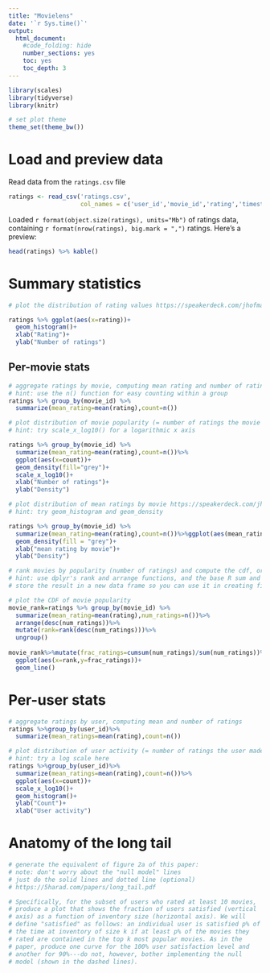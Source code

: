 ```yaml
---
title: "Movielens"
date: '`r Sys.time()`'
output:
  html_document:
    #code_folding: hide
    number_sections: yes
    toc: yes
    toc_depth: 3
---
```


```r
library(scales)
library(tidyverse)
library(knitr)

# set plot theme
theme_set(theme_bw())
```

# Load and preview data

Read data from the `ratings.csv` file
```r
ratings <- read_csv('ratings.csv',
                    col_names = c('user_id','movie_id','rating','timestamp'))
```

Loaded `r format(object.size(ratings), units="Mb")` of ratings data, containing `r format(nrow(ratings), big.mark = ",")` ratings. Here's a preview:
```r
head(ratings) %>% kable()
```

# Summary statistics

```r
# plot the distribution of rating values https://speakerdeck.com/jhofman/modeling-social-data-lecture-2-introduction-to-counting?slide=26

ratings %>% ggplot(aes(x=rating))+
  geom_histogram()+
  xlab("Rating")+
  ylab("Number of ratings")
```

## Per-movie stats

```r
# aggregate ratings by movie, computing mean rating and number of ratings
# hint: use the n() function for easy counting within a group
ratings %>% group_by(movie_id) %>% 
  summarize(mean_rating=mean(rating),count=n())
```

```r
# plot distribution of movie popularity (= number of ratings the movie received)
# hint: try scale_x_log10() for a logarithmic x axis

ratings %>% group_by(movie_id) %>% 
  summarize(mean_rating=mean(rating),count=n())%>%
  ggplot(aes(x=count))+
  geom_density(fill="grey")+
  scale_x_log10()+
  xlab("Number of ratings")+
  ylab("Density")
```

```r
# plot distribution of mean ratings by movie https://speakerdeck.com/jhofman/modeling-social-data-lecture-2-introduction-to-counting?slide=28
# hint: try geom_histogram and geom_density

ratings %>% group_by(movie_id) %>% 
  summarize(mean_rating=mean(rating),count=n())%>%ggplot(aes(mean_rating))+
  geom_density(fill = "grey")+
  xlab("mean rating by movie")+
  ylab("Density")
```

```r
# rank movies by popularity (number of ratings) and compute the cdf, or fraction of movies covered by the top-k movies https://speakerdeck.com/jhofman/modeling-social-data-lecture-2-introduction-to-counting?slide=30
# hint: use dplyr's rank and arrange functions, and the base R sum and cumsum functions
# store the result in a new data frame so you can use it in creating figure 2 from the paper below

# plot the CDF of movie popularity
movie_rank=ratings %>% group_by(movie_id) %>% 
  summarize(mean_rating=mean(rating),num_ratings=n())%>%
  arrange(desc(num_ratings))%>%
  mutate(rank=rank(desc(num_ratings)))%>%
  ungroup()
  
movie_rank%>%mutate(frac_ratings=cumsum(num_ratings)/sum(num_ratings))%>%
  ggplot(aes(x=rank,y=frac_ratings))+
  geom_line()
```


# Per-user stats

```r
# aggregate ratings by user, computing mean and number of ratings
ratings %>%group_by(user_id)%>%
  summarize(mean_ratings=mean(rating),count=n())
```

```r
# plot distribution of user activity (= number of ratings the user made)
# hint: try a log scale here
ratings %>%group_by(user_id)%>%
  summarize(mean_ratings=mean(rating),count=n())%>%
  ggplot(aes(x=count))+
  scale_x_log10()+
  geom_histogram()+
  ylab("Count")+
  xlab("User activity")
```

# Anatomy of the long tail

```r
# generate the equivalent of figure 2a of this paper:
# note: don't worry about the "null model" lines
# just do the solid lines and dotted line (optional)
# https://5harad.com/papers/long_tail.pdf

# Specifically, for the subset of users who rated at least 10 movies,
# produce a plot that shows the fraction of users satisfied (vertical
# axis) as a function of inventory size (horizontal axis). We will
# define "satisfied" as follows: an individual user is satisfied p% of
# the time at inventory of size k if at least p% of the movies they
# rated are contained in the top k most popular movies. As in the
# paper, produce one curve for the 100% user satisfaction level and
# another for 90%---do not, however, bother implementing the null
# model (shown in the dashed lines).
```
